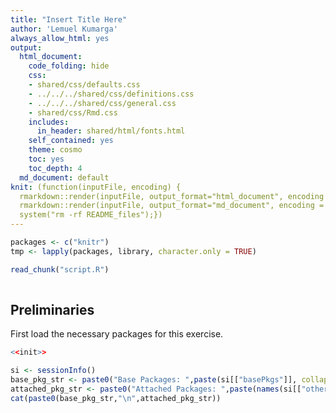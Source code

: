 ```yaml
---
title: "Insert Title Here"
author: 'Lemuel Kumarga'
always_allow_html: yes
output:
  html_document:
    code_folding: hide
    css:
    - shared/css/defaults.css
    - ../../../shared/css/definitions.css
    - ../../../shared/css/general.css
    - shared/css/Rmd.css
    includes:
      in_header: shared/html/fonts.html
    self_contained: yes
    theme: cosmo
    toc: yes
    toc_depth: 4
  md_document: default
knit: (function(inputFile, encoding) { 
  rmarkdown::render(inputFile, output_format="html_document", encoding = encoding, output_file = file.path(dirname(inputFile), 'index.html'));
  rmarkdown::render(inputFile, output_format="md_document", encoding = encoding, output_file = file.path(dirname(inputFile), 'README.md')); 
  system("rm -rf README_files");})
---
```


```r
packages <- c("knitr")
tmp <- lapply(packages, library, character.only = TRUE)

read_chunk("script.R")
  
```

## Preliminaries

First load the necessary packages for this exercise.
```r
<<init>>

si <- sessionInfo()
base_pkg_str <- paste0("Base Packages: ",paste(si[["basePkgs"]], collapse=", "))
attached_pkg_str <- paste0("Attached Packages: ",paste(names(si[["otherPkgs"]]), collapse=", "))
cat(paste0(base_pkg_str,"\n",attached_pkg_str))
```
